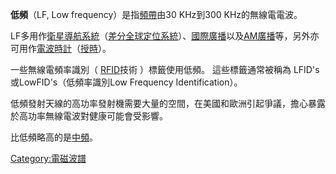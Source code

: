 '''低頻'''（LF, Low frequency）是指[[頻帶|頻帶]]由30 KHz到300 KHz的無線電電波。

LF多用作[[衛星導航系統|衛星導航系統]]（[[差分全球定位系統|差分全球定位系統]]）、[[國際廣播|國際廣播]]以及[[AM廣播|AM廣播]]等，另外亦可用作[[電波時計|電波時計]]（[[授時|授時]]）。

一些無線電頻率識別（ [[RFID|RFID]]技術 ）標籤使用低頻。 這些標籤通常被稱為 LFID's或LowFID's（低頻率識別Low Frequency Identification）。

低頻發射天線的高功率發射機需要大量的空間，在美國和歐洲引起爭議，擔心暴露於高功率無線電波對健康可能會受影響。

比低頻略高的是[[中頻|中頻]]。

{{EMSpectrum}}
{{無線電}}

{{Authority control}}
{{com-stub}}
{{physics-stub}}

[[Category:電磁波譜|Category:電磁波譜]]